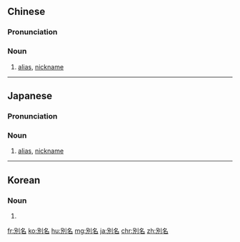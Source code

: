 {{also|别名}}
==Chinese==
{{zh-forms|s=别名}}

===Pronunciation===
{{zh-pron
|m=biémíng
|c=bit6 ming4,bit6 meng4-2
|c_note=bit<sup>6</sup> ming<sup>4</sup> - literary; bit<sup>6</sup> meng<sup>4-2</sup> - vernacular
|h=pfs=phe̍t-miàng
|cat=n
}}

===Noun===
{{zh-noun}}

# [[alias]], [[nickname]]

----

==Japanese==
{{ja-kanjitab|べつ|めい|yomi=o}}

===Pronunciation===
{{ja-pron|べつめい|y=o}}

===Noun===
{{ja-noun|べつめい}}

# [[alias]], [[nickname]]

----

==Korean==
{{ko-hanjatab}}

===Noun===
{{ko-noun|hj|hangeul=별명}}

# {{hanja form of|별명|[[alias]], [[nickname]]}}

[[fr:別名]]
[[ko:別名]]
[[hu:別名]]
[[mg:別名]]
[[ja:別名]]
[[chr:別名]]
[[zh:別名]]